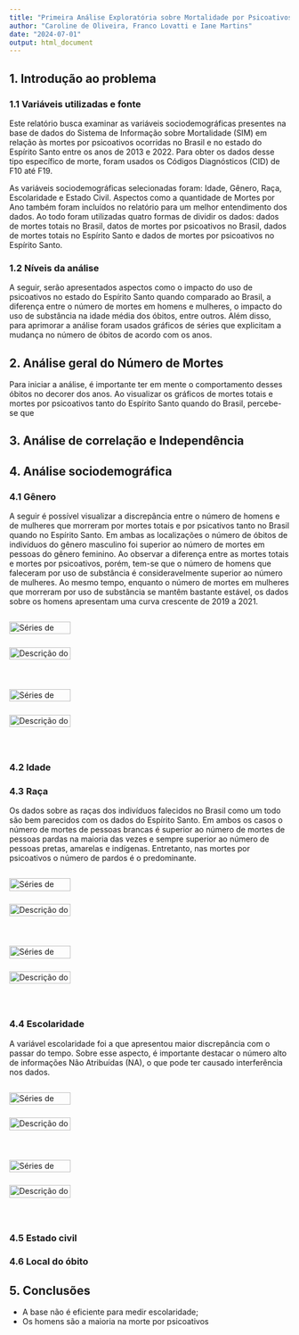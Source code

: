 ```yaml
---
title: "Primeira Análise Exploratória sobre Mortalidade por Psicoativos"
author: "Caroline de Oliveira, Franco Lovatti e Iane Martins"
date: "2024-07-01"
output: html_document
---
```

## 1. Introdução ao problema

### 1.1 Variáveis utilizadas e fonte 

Este relatório busca examinar as variáveis sociodemográficas presentes na base de dados do Sistema de Informação sobre Mortalidade (SIM) em relação às mortes por psicoativos ocorridas no Brasil e no estado do Espírito Santo entre os anos de 2013 e 2022. Para obter os dados desse tipo específico de morte, foram usados os Códigos Diagnósticos (CID) de F10 até F19.

As variáveis sociodemográficas selecionadas foram: Idade, Gênero, Raça, Escolaridade e Estado Civil. Aspectos como a quantidade de Mortes por Ano também foram incluídos no relatório para um melhor entendimento dos dados. Ao todo foram utilizadas quatro formas de dividir os dados: dados de mortes totais no Brasil, datos de mortes por psicoativos no Brasil, dados de mortes totais no Espírito Santo e dados de mortes por psicoativos no Espírito Santo. 

### 1.2 Níveis da análise 

A seguir, serão apresentados aspectos como o impacto do uso de psicoativos no estado do Espírito Santo quando comparado ao Brasil, a diferença entre o número de mortes em homens e mulheres, o impacto do uso de substância na idade média dos óbitos, entre outros. Além disso, para aprimorar a análise foram usados gráficos de séries que explicitam a mudança no número de óbitos de acordo com os anos. 

## 2. Análise geral do Número de Mortes

Para iniciar a análise, é importante ter em mente o comportamento desses óbitos no decorer dos anos. Ao visualizar os gráficos de mortes totais e mortes por psicoativos tanto do Espírito Santo quando do Brasil, percebe-se que 

## 3. Análise de correlação e Independência

## 4. Análise sociodemográfica

### 4.1 Gênero

A seguir é possível visualizar a discrepância entre o número de homens e de mulheres que morreram por mortes totais e por psicativos tanto no Brasil quando no Espírito Santo. Em ambas as localizações o número de óbitos de indivíduos do gênero masculino foi superior ao número de mortes em pessoas do gênero feminino. Ao observar a diferença entre as mortes totais e mortes por psicoativos, porém, tem-se que o número de homens que faleceram por uso de substância é consideravelmente superior ao número de mulheres. Ao mesmo tempo, enquanto o número de mortes em mulheres que morreram por uso de substãncia se mantêm bastante estável, os dados sobre os homens apresentam uma curva crescente de 2019 a 2021.

<div style="display: flex; justify-content: space-between;">
  <img src="graficos/series_genero_br_total.png" alt="Séries de Gênero - Psicoativos BR" style="width:49%; padding-right: 10px;" />
  <img src="graficos/series_genero_br_psic.png" alt="Descrição do outro gráfico" style="width: 49%;" />
</div>

<div style="display: flex; justify-content: space-between;">
  <img src="graficos/series_genero_es_total.png" alt="Séries de Gênero - Psicoativos BR" style="width:49%; padding-right: 10px;" />
  <img src="graficos/series_genero_es_psic.png" alt="Descrição do outro gráfico" style="width: 49%;" />
</div>

### 4.2 Idade

### 4.3 Raça

Os dados sobre as raças dos indivíduos falecidos no Brasil como um todo são bem parecidos com os dados do Espírito Santo. Em ambos os casos o número de mortes de pessoas brancas é superior ao número de mortes de pessoas pardas na maioria das vezes e sempre superior ao número de pessoas pretas, amarelas e indígenas. Entretanto, nas mortes por psicoativos o número de pardos é o predominante. 

<div style="display: flex; justify-content: space-between;">
  <img src="graficos/series_raca_br_total.png" alt="Séries de Gênero - Psicoativos BR" style="width:49%; padding-right: 10px;" />
  <img src="graficos/series_raca_br_psic.png" alt="Descrição do outro gráfico" style="width: 49%;" />
</div>

<div style="display: flex; justify-content: space-between;">
  <img src="graficos/series_raca_es_total.png" alt="Séries de Gênero - Psicoativos BR" style="width:49%; padding-right: 10px;" />
  <img src="graficos/series_raca_es_psic.png" alt="Descrição do outro gráfico" style="width: 49%;" />
</div>

### 4.4 Escolaridade

A variável escolaridade foi a que apresentou maior discrepância com o passar do tempo. Sobre esse aspecto, é importante destacar o número alto de informações Não Atribuídas (NA), o que pode ter causado interferência nos dados. 

<div style="display: flex; justify-content: space-between;">
  <img src="graficos/series_escolaridade_br_total.png" alt="Séries de Gênero - Psicoativos BR" style="width:49%; padding-right: 10px;" />
  <img src="graficos/series_escolaridade_br_psic.png" alt="Descrição do outro gráfico" style="width: 49%;" />
</div>

<div style="display: flex; justify-content: space-between;">
  <img src="graficos/series_escolaridade_es_total.png" alt="Séries de Gênero - Psicoativos BR" style="width:49%; padding-right: 10px;" />
  <img src="graficos/series_escolaridade_es_psic.png" alt="Descrição do outro gráfico" style="width: 49%;" />
</div>

### 4.5 Estado civil

### 4.6 Local do óbito

## 5. Conclusões 

- A base não é eficiente para medir escolaridade;
- Os homens são a maioria na morte por psicoativos


